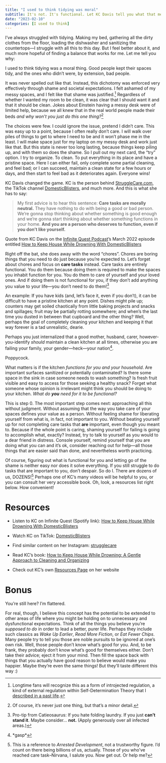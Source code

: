 ```yaml
---
title: "I used to think tidying was moral"
subtitle: It's not. It's functional. Let KC Davis tell you what that means.
date: "2023-02-10"
categories: [I used to think]
---
```


I've always struggled with tidying. Making my bed, gathering all the dirty clothes from the floor, loading the dishwasher and sanitizing the countertops---I struggle with all this to this day. But I feel better about it, and much more hopeful of finding a balance that works for me. Let me tell you why:

I used to think tidying was a moral thing. Good people kept their spaces tidy, and the ones who didn't were, by extension, bad people.

It was never spelled out like that. Instead, this dichotomy was enforced very effectively through shame and societal expectations. I felt ashamed of my messy spaces, and I felt like that shame was justified.[^1] Regardless of whether I wanted my room to be clean, it was clear that I should want it and that it should be clean. Jokes about Einstein having a messy desk were of limited help, because we all knew that in the real world people made their beds *and why won't you just do this one thing?*[^2]

[^1]: Longtime fans will recognize this as a form of introjected regulation, a kind of external regulation within Self-Determination Theory that I [described in a past life](https://medium.com/@vascobrazao/how-to-motivate-a-human-94a45f65659d).

[^2]: Of course, it's never just one thing, but that's a minor detail.

The choices were few. I could ignore the issue, pretend I didn't care. This was easy up to a point, because I often really don't care. I will walk over piles of things to get to where I need to be and it won't phase me in the least. I will make space just for my laptop on my messy desk and work just like that. But this state is never too long lasting, because things keep piling up, and with them so does the shame. So I pull out my next card, the "try" option. I try to organize. To clean. To put everything in its place and have a pristine space. Here I can either fail, only complete some partial cleaning, and feel bad; or I can succeed, maintain a clean state for a few hours or days, and then start to feel bad as it deteriorates again. Everyone wins!

KC Davis changed the game. KC is the person behind [StruggleCare.com](http://StruggleCare.com), the TikTok channel [DomesticBlisters](https://www.tiktok.com/@domesticblisters?lang=en), and much more. And this is what she has to say:

> My first advice is to hear this sentence: **Care tasks are morally neutral.** They have nothing to do with being a good or bad person. We're gonna stop thinking about whether something is good enough and we're gonna start thinking about whether something functions in your home. **And you are a person who deserves to function, even if you don't like yourself.**

::: column-margin
Quote from KC Davis on the [Infinite Quest Podcast](https://infinitequestpodcast.com/)'s March 2022 episode entitled [How to Keep House While Drowning With DomesticBlisters](https://open.spotify.com/episode/3ZVNkiKu76CLkspKBsPDQ2?si=38c1361aa5e44c8f)
:::

Right off the bat, she does away with the word "chores". Chores are boring things that you need to do just because you're expected to. Let's forget about chores and focus on **care tasks** instead. Care tasks are entirely functional. You do them because doing them is required to make the spaces you inhabit function for you. You do them to care of yourself and your loved ones. And if doing them is not functional for you, if they don't add anything you value to your life---you don't need to do them![^3]

[^3]: Pro-tip from Catieosaurus: If you hate folding laundry. If you just **can't stand it**. Maybe consider... **not.** (Apply generously over all infected areas.)

An example: If you have kids (and, let's face it, even if you don't), it can be difficult to have a pristine kitchen at any point. Dishes might pile up; counters may get soiled chaotically from little baking projects and snacks and spillages; fruit may be partially rotting somewhere; and when's the last time you dusted in between that cupboard and the other thing? Well, perhaps the goal of completely cleaning your kitchen and keeping it that way forever is a tad unrealistic, dearie.

Perhaps you just internalized that a good mother, husband, carer, however-you-identify *should* maintain a clean kitchen at all times, otherwise you are failing your family, your gender---heck---your nation[^4].

[^4]: \*gasp\*

Poppycock.

What matters is if the kitchen *functions for you and your household*. Are important surfaces sanitized or potentially contaminated? Is there some space in the sink in case someone needs to wash something? Is fresh fruit visible and easy to access for those seeking a healthy snack? Forget what someone whose opinion is irrelevant might think you should be doing to your kitchen. *What do **you** need for it to be functional?*

This is step 0. The most important step comes next: approaching all this without judgment. Without assuming that the way you take care of your spaces defines your value as a person. Without feeling shame for liberating yourself from what is, in fact, not important to you. Without beating yourself up for not completing care tasks that **are** important, even though you meant to. Because if the whole point is caring, shaming yourself for failing is going to accomplish what, exactly? Instead, try to talk to yourself as you would to a dear friend in distress. Console yourself, remind yourself that you are doing what you can and it's ok, consider reaching out for help---all those things that are easier said than done, and nevertheless worth practicing.

Of course, figuring out what is functional for you and letting go of the shame is neither easy nor does it solve everything. If you still struggle to do tasks that are important to you, don't despair. So do I. There are dozens of us, DOZENS![^5] Perhaps one of KC's many videos will be helpful to you, or you can consult her very accessible book. Oh, look, a resources list right below. How convenient!

[^5]: This is a reference to *Arrested Development*, not a trustworthy figure. I'd count on there being billions of us, actually. Those of you who've reached care task--Nirvana, I salute you. Now get out. Or help me?

# Resources

-   Listen to KC on Infinite Quest (Spotify link): [How to Keep House While Drowning With DomesticBlisters](https://open.spotify.com/episode/3ZVNkiKu76CLkspKBsPDQ2?si=38c1361aa5e44c8f)

-   Watch KC on TikTok: [DomesticBlisters](https://www.tiktok.com/@domesticblisters?lang=en)

-   Find similar content on her Instagram: [strugglecare](https://www.instagram.com/strugglecare/)

-   Read KC's book: [How to Keep House While Drowning: A Gentle Approach to Cleaning and Organizing](https://www.strugglecare.com/book-purchase)

-   Check out KC's own [Resources Page](https://www.strugglecare.com/resources) on her website

# Bonus

You're still here? I'm flattered.

For real, though, I believe this concept has the potential to be extended to other areas of life where you might be holding on to unnecessary and dysfunctional expectations. Think of all the things you believe you're *supposed to do* in order to lead a better, purer life. Perhaps they include such classics as *Wake Up Earlier*, *Read More Fiction*, or *Eat Fewer Chips*. Many people try to tell you those are noble pursuits to be ignored at one's own risk. Well, those people don't know what's good for you. And, to be frank, they probably don't know what's good for themselves either. Don't take their advice; eject it from your mind. Then fill the space back with things that you actually have good reason to believe would make you happier. Maybe they're even the same things! But they'll taste different this way :)
